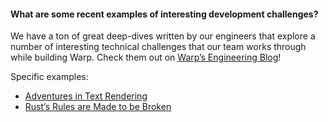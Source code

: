 #### What are some recent examples of interesting development challenges?

We have a ton of great deep-dives written by our engineers that explore a number
of interesting technical challenges that our team works through while building
Warp. Check them out on [Warp’s Engineering Blog](https://www.warp.dev/blog)!

Specific examples:

-   [Adventures in Text
    Rendering](https://www.warp.dev/blog/adventures-text-rendering-kerning-glyph-atlases)
-   [Rust’s Rules are Made to be
    Broken](https://www.warp.dev/blog/rules-are-made-to-be-broken)
